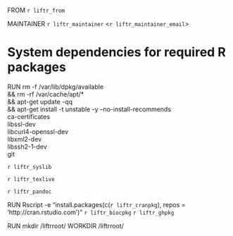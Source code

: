 FROM `r liftr_from`

MAINTAINER `r liftr_maintainer` <`r liftr_maintainer_email`>

# System dependencies for required R packages
RUN  rm -f /var/lib/dpkg/available \
  && rm -rf  /var/cache/apt/* \
  && apt-get update -qq \
  && apt-get install -t unstable -y --no-install-recommends \
    ca-certificates \
    libssl-dev \
    libcurl4-openssl-dev \
    libxml2-dev \
    libssh2-1-dev \
    git

`r liftr_syslib`

`r liftr_texlive`

`r liftr_pandoc`

RUN Rscript -e "install.packages(c(`r liftr_cranpkg`), repos = 'http://cran.rstudio.com')"
`r liftr_biocpkg`
`r liftr_ghpkg`

RUN mkdir /liftrroot/
WORKDIR /liftrroot/
